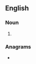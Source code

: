 ==English==

===Noun===
{{head|en|noun form}}

# {{plural of|roan|lang=en}}

===Anagrams===
* {{anagrams|en|a=anors|Rasŏn|SONAR|arson|orans|saron|sonar|sorna}}
